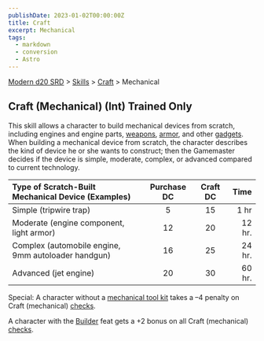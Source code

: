 ```yaml
---
publishDate: 2023-01-02T00:00:00Z
title: Craft
excerpt: Mechanical
tags:
  - markdown
  - conversion
  - Astro
---
```


[Modern d20 SRD](/#modernD20) > [Skills](modern-d20-srd-skills-index) > [Craft](modern-d20-srd-skills-craft) > Mechanical

## Craft (Mechanical) (Int) Trained Only

This skill allows a character to build mechanical devices from scratch, including engines and engine parts, [weapons](modern-d20-srd-equipment-equipment-weapons), [armor](modern-d20-srd-equipment-armor-general), and other [gadgets](modern-d20-srd-equipment-equipment-general). When building a mechanical device from scratch, the character describes the kind of device he or she wants to construct; then the Gamemaster decides if the device is simple, moderate, complex, or advanced compared to current technology.

| Type of Scratch-Built Mechanical Device (Examples)  | Purchase DC | Craft DC |   Time |
| :-------------------------------------------------- | :---------: | :------: | -----: |
| Simple (tripwire trap)                              |      5      |    15    |   1 hr |
| Moderate (engine component, light armor)            |     12      |    20    | 12 hr. |
| Complex (automobile engine, 9mm autoloader handgun) |     16      |    25    | 24 hr. |
| Advanced (jet engine)                               |     20      |    30    | 60 hr. |

Special: A character without a [mechanical tool kit](modern-d20-srd-equipment-professional-equipment) takes a –4 penalty on Craft (mechanical) [checks](modern-d20-srd-skills-skill-basics-php#skill-check-index).

A character with the [Builder](modern-d20-srd-feats-builder) feat gets a +2 bonus on all Craft (mechanical) [checks](modern-d20-srd-skills-skill-basics-php#skill-check-index).
